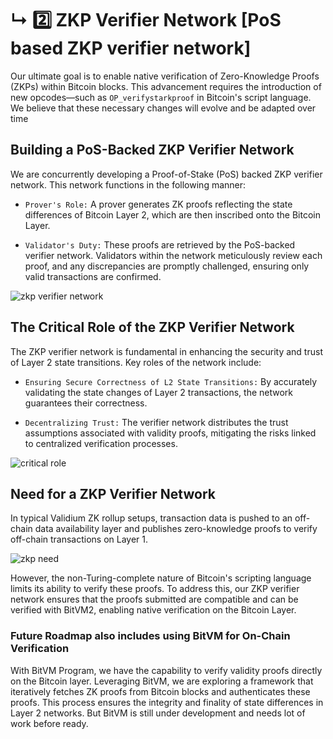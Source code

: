 # ↳ 2️⃣ ZKP Verifier Network [PoS based ZKP verifier network]

Our ultimate goal is to enable native verification of Zero-Knowledge Proofs (ZKPs) within Bitcoin blocks. This advancement requires the introduction of new opcodes—such as `OP_verifystarkproof` in Bitcoin's script language. We believe that these necessary changes will evolve and be adapted over time

## Building a PoS-Backed ZKP Verifier Network

We are concurrently developing a Proof-of-Stake (PoS) backed ZKP verifier network. This network functions in the following manner:

- `Prover's Role:` A prover generates ZK proofs reflecting the state differences of Bitcoin Layer 2, which are then inscribed onto the Bitcoin Layer.

- `Validator's Duty:` These proofs are retrieved by the PoS-backed verifier network. Validators within the network meticulously review each proof, and any discrepancies are promptly challenged, ensuring only valid transactions are confirmed.

<img src="/assets/zkp-verifier-network.png" alt="zkp verifier network" />

## The Critical Role of the ZKP Verifier Network

The ZKP verifier network is fundamental in enhancing the security and trust of Layer 2 state transitions. Key roles of the network include:

- `Ensuring Secure Correctness of L2 State Transitions:` By accurately validating the state changes of Layer 2 transactions, the network guarantees their correctness.

- `Decentralizing Trust:` The verifier network distributes the trust assumptions associated with validity proofs, mitigating the risks linked to centralized verification processes.

<img src="/assets/critical-role.png" alt="critical role" />

## Need for a ZKP Verifier Network

In typical Validium ZK rollup setups, transaction data is pushed to an off-chain data availability layer and publishes zero-knowledge proofs to verify off-chain transactions on Layer 1.

<img className="md:w-[80%] mx-auto" src="/assets/zkp-need.png" alt="zkp need" />

However, the non-Turing-complete nature of Bitcoin's scripting language limits its ability to verify these proofs. To address this, our ZKP verifier network ensures that the proofs submitted are compatible and can be verified with BitVM2, enabling native verification on the Bitcoin Layer.

### Future Roadmap also includes using BitVM for On-Chain Verification

With BitVM Program, we have the capability to verify validity proofs directly on the Bitcoin layer. Leveraging BitVM, we are exploring a framework that iteratively fetches ZK proofs from Bitcoin blocks and authenticates these proofs. This process ensures the integrity and finality of state differences in Layer 2 networks. But BitVM is still under development and needs lot of work before ready.
